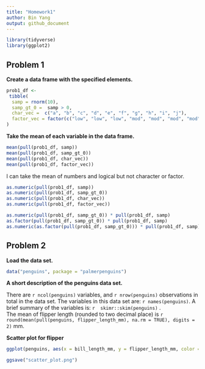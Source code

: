 ```yaml
---
title: "Homework1"
author: Bin Yang
output: github_document
---
```


```r
library(tidyverse)
library(ggplot2)
```

## Problem 1

**Create a data frame with the specified elements.**

```r
prob1_df <- 
 tibble(
  samp = rnorm(10),
  samp_gt_0 =  samp > 0,
  char_vec =  c("a", "b", "c", "d", "e", "f", "g", "h", "i", "j"),
  factor_vec = factor(c("low", "low", "low", "mod", "mod", "mod", "mod", "high", "high", "high"))
)
```

**Take the mean of each variable in the data frame.**

```r
mean(pull(prob1_df, samp))
mean(pull(prob1_df, samp_gt_0))
mean(pull(prob1_df, char_vec))
mean(pull(prob1_df, factor_vec))

```

I can take the mean of numbers and logical but not character or factor.

```r
as.numeric(pull(prob1_df, samp))
as.numeric(pull(prob1_df, samp_gt_0))
as.numeric(pull(prob1_df, char_vec))
as.numeric(pull(prob1_df, factor_vec))
```

```r
as.numeric(pull(prob1_df, samp_gt_0)) * pull(prob1_df, samp)
as.factor(pull(prob1_df, samp_gt_0)) * pull(prob1_df, samp)
as.numeric(as.factor(pull(prob1_df, samp_gt_0))) * pull(prob1_df, samp)
```

## Problem 2

**Load the data set.**

```r
data("penguins", package = "palmerpenguins")
```

**A short description of the penguins data set.**

There are `r ncol(penguins)` variables, and `r nrow(penguins)` observations in total in the data set. The variables in this data set are: `r names(penguins)`. A brief summary of the variables is:
`r  skimr::skim(penguins)` .   
The mean of flipper length (rounded to two decimal place) is `r round(mean(pull(penguins, flipper_length_mm), na.rm = TRUE), digits = 2)` mm. 

**Scatter plot for flipper**

```r
ggplot(penguins, aes(x = bill_length_mm, y = flipper_length_mm, color = species)) + geom_point(na.rm = T)
```

```r
ggsave("scatter_plot.png")
```

